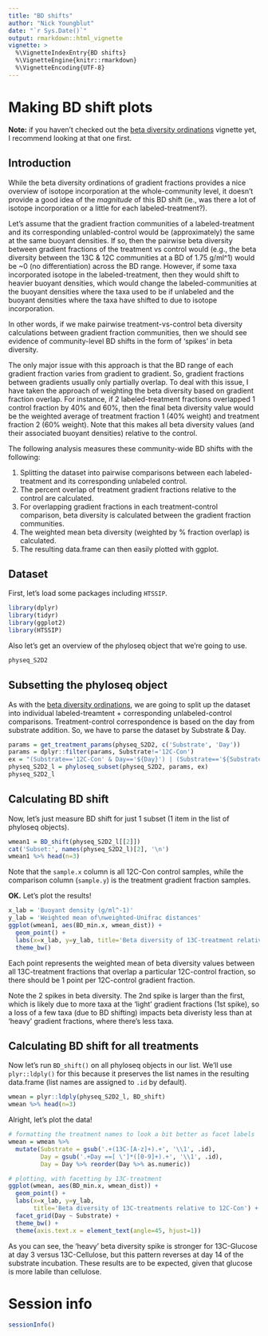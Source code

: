 ```yaml
---
title: "BD shifts"
author: "Nick Youngblut"
date: "`r Sys.Date()`"
output: rmarkdown::html_vignette
vignette: >
  %\VignetteIndexEntry{BD shifts}
  %\VignetteEngine{knitr::rmarkdown}
  %\VignetteEncoding{UTF-8}
---
```


# Making BD shift plots

**Note:** if you haven't checked out the [beta diversity ordinations](beta_diversity_ordinations.Rmd) 
vignette yet, I recommend looking at that one first. 

## Introduction

While the beta diversity ordinations of gradient fractions provides a nice
overview of isotope incorporation at the whole-community level, it doesn't
provide a good idea of the *magnitude* of this BD shift (ie., was there 
a lot of isotope incorporation or a little for each labeled-treatment?).

Let's assume that the gradient fraction communities of a labeled-treatment
and its corresponding unlabled-control would be (approximately) the same at the same
buoyant densities. If so, then the pairwise beta diversity between
gradient fractions of the treatment vs control would (e.g., the beta diversity
between the 13C & 12C communities at a BD of 1.75 g/ml^1) would be ~0 
(no differentiation) across the BD range. However, if some taxa incorporated
isotope in the labeled-treatment, then they would shift to heavier 
buoyant densities, which would change the labeled-communities at the 
buoyant densities where the taxa used to be if unlabeled and the 
buoyant densities where the taxa have shifted to due to isotope incorporation. 

In other words, if we make pairwise treatment-vs-control beta diversity calculations
between gradient fraction communities, then we should see evidence of community-level
BD shifts in the form of 'spikes' in beta diversity. 

The only major issue with this approach is that the BD range of each gradient
fraction varies from gradient to gradient. So, gradient fractions between gradients
usually only partially overlap. To deal with this issue, I have taken the approach
of weighting the beta diversity based on gradient fraction overlap. For instance,
if 2 labeled-treatment fractions overlapped 1 control fraction by 40% and 60%,
then the final beta diversity value would be the weighted average of 
treatment fraction 1 (40% weight) and treatment fraction 2 (60% weight). 
Note that this makes all beta diversity values (and their
associated buoyant densities) relative to the control. 

The following analysis measures these community-wide BD shifts with the following:

1. Splitting the dataset into pairwise comparisons between each labeled-treatment
and its corresponding unlabeled control.
1. The percent overlap of treatment gradient fractions relative to the control 
are calculated. 
1. For overlapping gradient fractions in each treatment-control comparison, 
beta diversity is calculated between the gradient fraction communities. 
1. The weighted mean beta diversity (weighted by % fraction overlap) is calculated.
1. The resulting data.frame can then easily plotted with ggplot. 

## Dataset

First, let's load some packages including `HTSSIP`. 

```r
library(dplyr)
library(tidyr)
library(ggplot2)
library(HTSSIP)
```

Also let's get an overview of the phyloseq object that we're going to use.

```r
physeq_S2D2
```


## Subsetting the phyloseq object

As with the [beta diversity ordinations](beta_diversity_ordinations.html), we are going to split up the dataset into individual labeled-treamtent + corresponding unlabeled-control comparisons. Treatment-control correspondence is based on the day from substrate addition. So, we have to parse the dataset by Substrate & Day.

```r
params = get_treatment_params(physeq_S2D2, c('Substrate', 'Day'))
params = dplyr::filter(params, Substrate!='12C-Con')
ex = "(Substrate=='12C-Con' & Day=='${Day}') | (Substrate=='${Substrate}' & Day == '${Day}')"
physeq_S2D2_l = phyloseq_subset(physeq_S2D2, params, ex)
physeq_S2D2_l
```

## Calculating BD shift 

Now, let's just measure BD shift for just 1 subset (1 item in the list of phyloseq objects).

```r
wmean1 = BD_shift(physeq_S2D2_l[[2]])
cat('Subset:', names(physeq_S2D2_l)[2], '\n')
wmean1 %>% head(n=3)
```

Note that the `sample.x` column is all 12C-Con control samples, while the comparison column (`sample.y`) is the treatment gradient fraction samples.

**OK.** Let's plot the results!

```r
x_lab = 'Buoyant density (g/ml^-1)'
y_lab = 'Weighted mean of\nweighted-Unifrac distances'
ggplot(wmean1, aes(BD_min.x, wmean_dist)) +
  geom_point() +
  labs(x=x_lab, y=y_lab, title='Beta diversity of 13C-treatment relative to 12C-Con') +
  theme_bw() 
```

Each point represents the weighted mean of beta diversity values between all 13C-treatment fractions that overlap a particular 12C-control fraction, so there should be 1 point per 12C-control gradient fraction. 

Note the 2 spikes in beta diversity. The 2nd spike is larger than the first, 
which is likely due to more taxa at the 'light' gradient fractions (1st spike),
so a loss of a few taxa (due to BD shifting) impacts beta diveristy less
than at 'heavy' gradient fractions, where there's less taxa. 

## Calculating BD shift for all treatments

Now let's run `BD_shift()` on all phyloseq objects in our list. We'll use `plyr::ldply()` for this because it preserves the list names in the resulting data.frame (list names are assigned to `.id` by default).

```r
wmean = plyr::ldply(physeq_S2D2_l, BD_shift)
wmean %>% head(n=3)
```

Alright, let's plot the data!

```r
# formatting the treatment names to look a bit better as facet labels
wmean = wmean %>%
  mutate(Substrate = gsub('.+(13C-[A-z]+).+', '\\1', .id),
         Day = gsub('.+Day ==[ \']*([0-9]+).+', '\\1', .id),
         Day = Day %>% reorder(Day %>% as.numeric))

# plotting, with facetting by 13C-treatment
ggplot(wmean, aes(BD_min.x, wmean_dist)) +
  geom_point() +
  labs(x=x_lab, y=y_lab, 
       title='Beta diversity of 13C-treatments relative to 12C-Con') +
  facet_grid(Day ~ Substrate) +
  theme_bw() +
  theme(axis.text.x = element_text(angle=45, hjust=1))
```

As you can see, the 'heavy' beta diversity spike is stronger for 13C-Glucose at day 3 versus 13C-Cellulose, but this pattern reverses at day 14 of the substrate incubation. These results are to be expected, given that glucose is more labile than cellulose.


# Session info

```r
sessionInfo()
```
